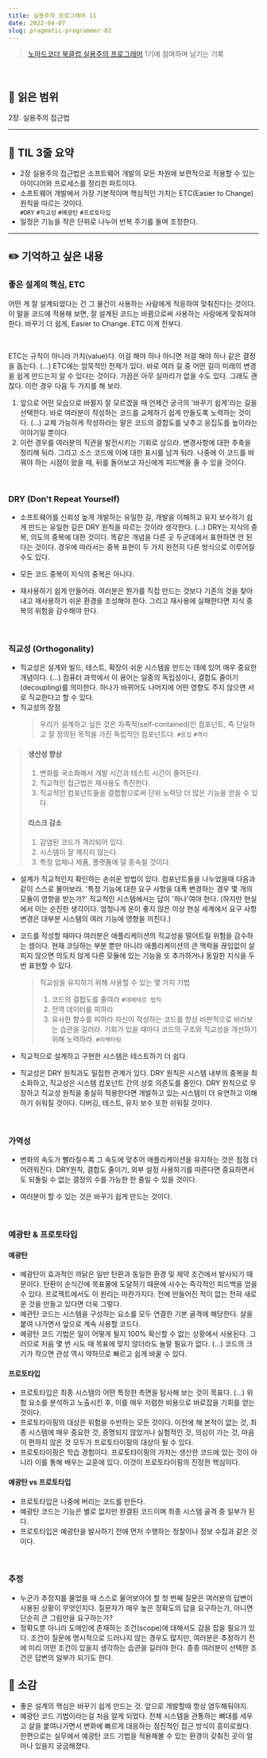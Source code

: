 ```yaml
---
title: 실용주의 프로그래머 11
date: 2022-04-07
slug: pragmatic-programmer-02
---
```


> [노마드코더 북클럽 실용주의 프로그래머](https://nomadcoders.co/pragmatic-programmer?utm_source=Nomad+Academy&utm_campaign=b21db3e0fc-EMAIL_CAMPAIGN_2022_03_11&utm_medium=email&utm_term=0_4313d957c9-b21db3e0fc-44797189&mc_cid=b21db3e0fc&mc_eid=ada1dd7049) 1기에 참여하며 남기는 기록

<br />

## 📖 읽은 범위

2장. 실용주의 접근법

---

## 📍 TIL 3줄 요약

- 2장 실용주의 접근법은 소프트웨어 개발의 모든 차원에 보편적으로 적용할 수 있는 아이디어와 프로세스를 정리한 파트이다.
- 소프트웨어 개발에서 가장 기본적이며 핵심적인 가치는 ETC(Easier to Change) 원칙을 따르는 것이다. <br /> `#DRY` `#직교성` `#예광탄` `#프로토타입`
- 일정은 기능을 작은 단위로 나누어 반복 주기를 돌며 조정한다.

---

## ✏️ 기억하고 싶은 내용

### 좋은 설계의 핵심, ETC

어떤 게 잘 설계되었다는 건 그 물건이 사용하는 사람에게 적응하여 맞춰진다는 것이다. 이 말을 코드에 적용해 보면, 잘 설계된 코드는 바뀜으로써 사용하는 사람에게 맞춰져야 한다. 바꾸기 더 쉽게, Easier to Change. ETC 이게 전부다.

<br />

ETC는 규칙이 아니라 가치(value)다. 이걸 해야 하나 아니면 저걸 해야 하나 같은 결정을 돕는다. (...) ETC에는 암묵적인 전제가
있다. 바로 여러 길 중 어떤 길이 미래의 변경을 쉽게 만드는지 알 수 있다는 것이다. 가끔은 아무 실마리가 없을 수도 있다. 그래도
괜찮다. 이런 경우 다음 두 가지를 해 보라.

1. 앞으로 어떤 모습으로 바뀔지 잘 모르겠을 때 언제건 궁극의 '바꾸기 쉽게'라는 길을 선택한다. 바로 여러분이 작성하는 코드를 교체하기 쉽게 만들도록 노력하는 것이다. (...) 교체 가능하게 작성하라는 말은 코드의 결합도를 낮추고 응집도를 높이라는 이야기일 뿐이다.
2. 이런 경우를 여러분의 직관을 발전시키는 기회로 삼으라. 변경사항에 대한 추축을 정리해 둬라. 그리고 소스 코드에 이에 대한 표시를 남겨 둬라. 나중에 이 코드를 바꿔야 하는 시점이 왔을 때, 뒤를 돌아보고 자신에게 피드백을 줄 수 있을 것이다.

<br />

### DRY (Don't Repeat Yourself)

- 소프트웨어를 신뢰성 높게 개발하는 유일한 길, 개발을 이해하고 유지 보수하기 쉽게 만드는 유일한 길은 DRY 원칙을 따르는 것이라 생각한다. (...) DRY는 지식의 중복, 의도의 중복에 대한 것이다. 똑같은 개념을 다른 곳 두군데에서 표현하면 안 된다는 것이다. 경우에 따라서는 중복 표현이 두 가지 완전히 다른 방식으로 이루어질 수도 있다.

- 모든 코드 중복이 지식의 중복은 아니다.

- 재사용하기 쉽게 만들어라. 여러분은 뭔가를 직접 만드는 것보다 기존의 것을 찾아내고 재사용하기 쉬운 환경을 조성해야 한다. 그리고 재사용에 실패한다면 지식 중복의 위험을 감수해야 한다.

<br />

### 직교성 (Orthogonality)

- 직교성은 설계와 빌드, 테스트, 확장이 쉬운 시스템을 만드는 데에 있어 매우 중요한 개념이다. (...) 컴퓨터 과학에서 이 용어는 일종의 독립성이나, 결합도 줄이기(decoupling)를 의미한다. 하나가 바뀌어도 나머지에 어떤 영향도 주지 않으면 서로 직교한다고 할 수 있다.
- 직교성의 장점
  > 우리가 설계하고 싶은 것은 자족적(self-contained)인 컴포넌트, 즉 단일하고 잘 정의된 목적을 가진 독립적인 컴포넌트다. `#응집` `#격리`

> #### 생산성 향상
>
> 1. 변화를 국소화해서 개발 시간과 테스트 시간이 줄어든다.
> 2. 직교적인 접근법은 재사용도 촉진한다.
> 3. 직교적인 컴포넌트들을 결합함으로써 단위 노력당 더 많은 기능을 얻을 수 있다.
>
> #### 리스크 감소
>
> 1. 감염된 코드가 격리되어 있다.
> 2. 시스템이 잘 깨지지 않는다.
> 3. 특정 업체나 제품, 플랫폼에 덜 종속될 것이다.

- 설계가 직교적인지 확인하는 손쉬운 방법이 있다. 컴포넌트들을 나누었을때 다음과 같이 스스로 물어보라. '특정 기능에 대한 요구 사항을 대폭 변경하는 경우 몇 개의 모듈이 영향을 받는가?' 직교적인 시스템에서는 답이 '하나'여야 한다. (하지만 현실에서 이는 순진한 생각이다. 엄청나게 운이 좋지 않은 이상 현실 세계에서 요구 사항 변경은 대부분 시스템의 여러 기능에 영향을 끼친다.)

- 코드를 작성할 때마다 여러분은 애플리케이션의 직교성을 떨어트릴 위험을 감수하는 셈이다. 현재 코딩하는 부분 뿐만 아니라 애플리케이션의 큰 맥락을 끊임없이 살피지 않으면 의도치 않게 다른 모듈에 있는 기능을 또 추가하거나 동일한 지식을 두 번 표현할 수 있다.

  > 직교성을 유지하기 위해 사용할 수 있는 몇 가지 기법
  >
  > 1. 코드의 결합도를 줄여라 `#데메테르 법칙`
  > 2. 전역 데이터를 피하라
  > 3. 유사한 함수를 피하라
  >    자신이 작성하는 코드를 항상 비판적으로 바라보는 습관을 길러라. 기회가 있을 때마다 코드의 구조와 직교성을 개선하기 위해 노력하라. `#리팩터링`

- 직교적으로 설계하고 구현한 시스템은 테스트하기 더 쉽다.

- 직교성은 DRY 원칙과도 밀접한 관계가 있다. DRY 원칙은 시스템 내부의 중복을 최소화하고, 직교성은 시스템 컴포넌트 간의 상호 의존도를 줄인다. DRY 원칙으로 무장하고 직교성 원칙을 충실히 적용한다면 개발하고 있는 시스템이 더 유연하고 이해하기 쉬워질 것이다. 디버깅, 테스트, 유지 보수 또한 쉬워질 것이다.

<br />

### 가역성

- 변화의 속도가 빨라질수록 그 속도에 맞추어 애플리케이션을 유지하는 것은 점점 더 어려워진다. DRY원칙, 결합도 줄이기, 외부 설정 사용하기를 따른다면 중요하면서도 되돌릴 수 없는 결정의 수를 가능한 한 줄일 수 있을 것이다.

- 여러분이 할 수 있는 것은 바꾸기 쉽게 만드는 것이다.

<br />

### 예광탄 & 프로토타입

#### 예광탄

- 예광탄이 효과적인 까닭은 일반 탄환과 동일한 환경 및 제약 조건에서 발사되기 때문이다. 탄환이 순식간에 목표물에 도달하기 때문에 사수는 즉각적인 피드백을 얻을 수 있다. 프로젝트에서도 이 원리는 마찬가지다. 전에 만들어진 적이 없는 전혀 새로운 것을 만들고 있다면 더욱 그렇다.
- 예관탄 코드는 시스템을 구성하는 요소를 모두 연결한 기본 골격에 해당한다. 살을 붙여 나가면서 앞으로 계속 사용할 코드다.
- 예광탄 코드 기법은 일이 어떻게 될지 100% 확신할 수 없는 상황에서 사용된다. 그러므로 처음 몇 번 시도 때 목표에 맞지 않더라도 놀랄 필요가 없다. (...) 코드의 크기가 작으면 관성 역시 약하므로 빠르고 쉽게 바꿀 수 있다.

#### 프로토타입

- 프로토타입은 최종 시스템의 어떤 특정한 측면을 탐사해 보는 것이 목표다. (...) 위험 요소를 분석하고 노출시킨 후, 이를 매우 저렴한 비용으로 바로잡을 기회를 얻는 것이다.
- 프로토타이핑의 대상은 위험을 수반하는 모든 것이다. 이전에 해 본적이 없는 것, 최종 시스템에 매우 중요한 것, 증명되지 않았거나 실험적인 것, 의심이 가는 것, 마음이 편하지 않은 것 모두가 프로토타이핑의 대상이 될 수 있다.
- 프로토타이핑은 학습 경험이다. 프로토타이핑의 가치는 생산한 코드에 있는 것이 아니라 이를 통해 배우는 교훈에 있다. 이것이 프로토타이핑의 진정한 핵심이다.

#### 예광탄 vs 프로토타입

- 프로토타입은 나중에 버리는 코드를 만든다.
- 예광탄 코드는 기능은 별로 없지만 완결된 코드이며 최종 시스템 골격 중 일부가 된다.
- 프로토타입은 예광탄을 발사하기 전에 먼저 수행하는 정찰이나 정보 수집과 같은 것이다.

<br />

### 추정

- 누군가 추정치를 물었을 때 스스로 물어보아야 할 첫 번째 질문은 여러분의 답변이 사용된 상황이 무엇인지다. 질문자가 매우 높은 정확도의 답을 요구하는가, 아니면 단순히 큰 그림만을 요구하는가?
- 정확도뿐 아니라 도메인에 존재하는 조건(scope)에 대해서도 감을 잡을 필요가 있다. 조건이 질문에 명시적으로 드러나지 않는 경우도 많지만, 여러분은 추정하기 전에 미리 어떤 조건이 있을지 생각하는 습관을 길러야 한다. 종종 여러분이 선택한 조건은 답변의 일부가 되기도 한다.

## 💭 소감

- 좋은 설계의 핵심은 바꾸기 쉽게 만드는 것. 앞으로 개발할때 항상 염두해둬야지.
- 예광탄 코드 기법이라는걸 처음 알게 되었다. 전체 시스템을 관통하는 뼈대를 세우고 살을 붙여나가면서 변화에 빠르게 대응하는 점진적인 접근 방식이 흥미로웠다. 한편으로는 실무에서 예광탄 코드 기법을 적용해볼 수 있는 환경이 갖춰진 곳이 얼마나 있을지 궁금해졌다.
